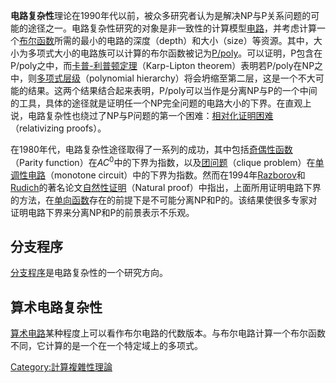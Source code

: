 {{多個問題|
{{Link style|time=2015-12-13T14:37:27+00:00}}
{{expand|time=2009-07-29T01:45:45+00:00}}
{{unreferenced|time=2009-07-29T01:45:45+00:00}}
}}
'''电路复杂性'''理论在1990年代以前，被众多研究者认为是解决NP与P关系问题的可能的途径之一。电路复杂性研究的对象是非一致性的计算模型[[电路_(复杂性)|电路]]，并考虑计算一个[[布尔函数|布尔函数]]所需的最小的电路的深度（depth）和大小（size）等资源。其中，大小为多项式大小的电路族可以计算的布尔函数被记为[[P/poly|P/poly]]。可以证明，P包含在P/poly之中，而[[卡普-利普顿定理|卡普-利普顿定理]]（Karp-Lipton theorem）表明若P/poly在NP之中，则[[多项式层级|多项式层级]]（polynomial hierarchy）将会坍缩至第二层，这是一个不大可能的结果。这两个结果结合起来表明，P/poly可以当作是分离NP与P的一个中间的工具，具体的途径就是证明任一个NP完全问题的电路大小的下界。在直观上说，电路复杂性也绕过了NP与P问题的第一个困难：[[相对化证明困难|相对化证明困难]]（relativizing proofs）。

在1980年代，电路复杂性途径取得了一系列的成功，其中包括[[奇偶性函数|奇偶性函数]]（Parity function）在<math>AC^0</math>中的下界为指数，以及[[团问题|团问题]]（clique problem）在[[单调性电路|单调性电路]]（monotone circuit）中的下界为指数。然而在1994年[[:en:Alexander_Razborov|Razborov]]和[[:en:Steven_Rudich|Rudich]]的著名论文[[自然性证明|自然性证明]]（Natural proof）中指出，上面所用证明电路下界的方法，在[[单向函数|单向函数]]存在的前提下是不可能分离NP和P的。该结果使很多专家对证明电路下界来分离NP和P的前景表示不乐观。

== 分支程序 ==
[[分支程序|分支程序]]是电路复杂性的一个研究方向。

== 算术电路复杂性 ==

{{main|算术电路复杂性}}

[[算术电路_(复杂性)|算术电路]]某种程度上可以看作布尔电路的代数版本。与布尔电路计算一个布尔函数不同，它计算的是一个在一个特定域上的多项式。

[[Category:計算複雜性理論|Category:計算複雜性理論]]